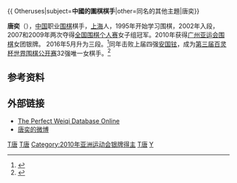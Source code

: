 {{ Otheruses|subject='''中國的圍棋棋手'''|other=同名的其他主題|唐奕}}

{{Infobox Go player
| image = 
| 全名 = 唐奕
| 英文名 = Tang Yi
| 生於 = {{birth date and age|1988|1|22}}<ref name="女子围甲采访">{{cite news|title=女子围甲倒计时 揭秘女将第二弹：美丽的唐奕|url=http://sports.sina.com.cn/go/2015-04-19/11377580453.shtml|agency=新浪体育|date=2015年4月19日|accessdate=2018-05-24|archive-date=2019-08-11|archive-url=https://web.archive.org/web/20190811130537/http://sports.sina.com.cn/go/2015-04-19/11377580453.shtml|dead-url=no}}</ref>
| 出生地 = [[上海市|上海市]]
| 國籍 = {{PRC}}
| 入段 = 2002年
| 段位 = 三段
| 所屬 = [[中国棋院|中国棋院]]
}}

'''唐奕'''（{{bd|1988年|1月22日|catIdx=T唐}}），[[中国|中国]]职业[[围棋|围棋]]棋手，[[上海|上海]]人，1995年开始学习围棋，2002年入段，2007和2009年两次夺得[[全国围棋个人赛|全国围棋个人赛]]女子组冠军。2010年获得[[亞洲運動會圍棋比賽|广州亚运会围棋]]女团银牌。
2016年5月升为三段。<ref>{{Cite web |url=http://www.qipai.org.cn/web/article/word/id/50377 |title=2016年5月中国围棋协会职业棋手升段公告 |access-date=2016-06-18 |archive-url=https://web.archive.org/web/20160807195159/http://www.qipai.org.cn/web/article/word/id/50377 |archive-date=2016-08-07 |dead-url=yes }}</ref>同年击败上届四强[[安国铉|安国铉]]，成为[[第三届百灵杯世界围棋公开赛|第三届百灵杯世界围棋公开赛]]32强唯一女棋手。<ref>{{Cite web |url=http://sports.sina.com.cn/go/2016-06-28/doc-ifxtmweh2691690.shtml |title=百灵杯首轮唐奕击败安国铉 柯洁晋级中韩3比9 |accessdate=2016-06-28 |archive-date=2018-05-25 |archive-url=https://web.archive.org/web/20180525063431/http://sports.sina.com.cn/go/2016-06-28/doc-ifxtmweh2691690.shtml |dead-url=no }}</ref>

==参考资料==
{{Reflist}}

==外部链接==
*[http://www.bingoweiqi.com/pwdo/players.php?name_cn=%CC%C6%20%20%DE%C8  The Perfect Weiqi Database Online] {{Wayback|url=http://www.bingoweiqi.com/pwdo/players.php?name_cn=%CC%C6%20%20%DE%C8 |date=20210802020428 }}
*[https://weibo.com/u/5450371034 唐奕的微博]

{{中国艺术家小作品}}
{{DEFAULTSORT:T}}
[[Category:中国围棋棋手|T唐]]
[[Category:中国棋院围棋棋手|T唐]]
[[Category:2010年亚洲运动会银牌得主|Category:2010年亚洲运动会银牌得主]]
[[Category:上海人|T唐]]
[[Category:唐姓|Y]]